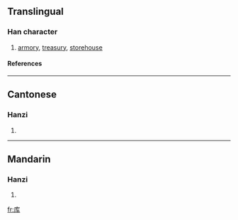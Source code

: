 {{see|庫}}

==Translingual==
===Han character===
{{Han char|rn=53|rad=广|as=04|sn=7|four=|canj=戈大手 (IKQ)}}
# [[armory]], [[treasury]], [[storehouse]]
====References====
{{Han ref|kx=0344.051|hdz=20874.010|uh=5E93|ud=24211}}
----
==Cantonese==
===Hanzi===
{{yue-hanzi|jyut=|y=fu3}}
# {{defn|Cantonese}}
----
==Mandarin==
===Hanzi===
{{cmn-hanzi|tra=庫|pin=[[kù]] ([[ku4]]), [[yīng]] ([[ying1]])|wg=k'u<sup>4</sup>, ying<sup>1</sup>}}
# {{defn|Mandarin}}

[[fr:库]]
